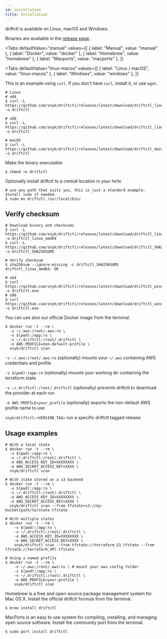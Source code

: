 ```yaml
---
id: installation
title: Installation
---
```



driftctl is available on Linux, macOS and Windows.

Binaries are available in the [release page](https://github.com/snyk/driftctl/releases).

<Tabs
  defaultValue="manual"
  values={[
    { label: "Manual", value: "manual" },
    { label: "Docker", value: "docker" },
    { label: "Homebrew", value: "homebrew" },
    { label: "Macports", value: "macports" },
  ]}
>
  <TabItem value="manual">

<Tabs
  defaultValue="linux-macos"
  values={[
    { label: "Linux / macOS", value: "linux-macos" },
    { label: "Windows", value: "windows" },
  ]}
>
  <TabItem value="linux-macos">

This is an example using `curl`. If you don't have `curl`, install it, or use `wget`.

```shell
# Linux
# x64
$ curl -L https://github.com/snyk/driftctl/releases/latest/download/driftctl_linux_amd64 -o driftctl

# x86
$ curl -L https://github.com/snyk/driftctl/releases/latest/download/driftctl_linux_386 -o driftctl

# macOS
$ curl -L https://github.com/snyk/driftctl/releases/latest/download/driftctl_darwin_amd64 -o driftctl
```

Make the binary executable:

```shell
$ chmod +x driftctl
```

Optionally install driftctl to a central location in your `PATH`:

```shell
# use any path that suits you, this is just a standard example. Install sudo if needed.
$ sudo mv driftctl /usr/local/bin/
```

## Verify checksum

```shell
# Download binary and checksums
$ curl -L https://github.com/snyk/driftctl/releases/latest/download/driftctl_linux_amd64 -o driftctl_linux_amd64
$ curl -L https://github.com/snyk/driftctl/releases/latest/download/driftctl_SHA256SUMS -o driftctl_SHA256SUMS

# Verify checksum
$ sha256sum --ignore-missing -c driftctl_SHA256SUMS
driftctl_linux_amd64: OK
```

  </TabItem>
  <TabItem value="windows">

```shell
# x64
$ curl https://github.com/snyk/driftctl/releases/latest/download/driftctl_windows_amd64.exe -o driftctl.exe
# x86
$ curl https://github.com/snyk/driftctl/releases/latest/download/driftctl_windows_386.exe -o driftctl.exe
```

  </TabItem>
</Tabs>

  </TabItem>
  <TabItem value="docker">

You can use also our official Docker image from the terminal.

```shell
$ docker run -t --rm \
  -v ~/.aws:/root/.aws:ro \
  -v $(pwd):/app:ro \
  -v ~/.driftctl:/root/.driftctl \
  -e AWS_PROFILE=non-default-profile \
  snyk/driftctl scan
```

`-v ~/.aws:/root/.aws:ro` (optionally) mounts your `~/.aws` containing AWS credentials and profile

`-v $(pwd):/app:ro` (optionally) mounts your working dir containing the terraform state

`-v ~/.driftctl:/root/.driftctl` (optionally) prevents driftctl to download the provider at each run

`-e AWS_PROFILE=your_profile` (optionally) exports the non-default AWS profile name to use

`snyk/driftctl:<VERSION_TAG>` run a specific driftctl tagged release

## Usage examples

```shell
# With a local state
$ docker run -t --rm \
  -v $(pwd):/app:ro \
  -v ~/.driftctl:/root/.driftctl \
  -e AWS_ACCESS_KEY_ID=XXXXXXXX \
  -e AWS_SECRET_ACCESS_KEY=XXXX \
  snyk/driftctl scan

# With state stored on a s3 backend
$ docker run -t --rm \
  -v $(pwd):/app:ro \
  -v ~/.driftctl:/root/.driftctl \
  -e AWS_ACCESS_KEY_ID=XXXXXXXX \
  -e AWS_SECRET_ACCESS_KEY=XXXX \
  snyk/driftctl scan --from tfstate+s3://my-bucket/path/to/state.tfstate

# With multiple states
$ docker run -t --rm \
    -v $(pwd):/app:ro \
    -v ~/.driftctl:/root/.driftctl \
    -e AWS_ACCESS_KEY_ID=XXXXXXXX \
    -e AWS_SECRET_ACCESS_KEY=XXXX \
    snyk/driftctl scan --from tfstate://terraform_S3.tfstate --from tfstate://terraform_VPC.tfstate

# Using a named profile
$ docker run -t --rm \
    -v ~/.aws:/root/.aws:ro \ # mount your aws config folder
    -v $(pwd):/app:ro \
    -v ~/.driftctl:/root/.driftctl \
    -e AWS_PROFILE=your-profile \
    snyk/driftctl scan
```

  </TabItem>
  <TabItem value="homebrew">

Homebrew is a free and open-source package management system for Mac OS X. Install the official driftctl formula from the terminal.

```shell
$ brew install driftctl
```

  </TabItem>
  <TabItem value="macports">

MacPorts is an easy to use system for compiling, installing, and managing open source software. Install the community port from the terminal.

```shell
$ sudo port install driftctl
```

  </TabItem>
</Tabs>
